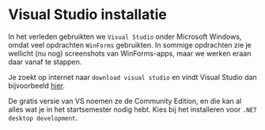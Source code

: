 # Visual Studio installatie

In het verleden gebruikten we `Visual Studio` onder Microsoft Windows, omdat veel
opdrachten `WinForms` gebruikten. 
In sommige opdrachten zie je wellicht (nu nog) screenshots van WinForms-apps, maar we werken eraan daar
vanaf te stappen. 

Je zoekt op internet naar `download visual studio` en vindt Visual Studio dan bijvoorbeeld 
[hier](https://visualstudio.microsoft.com/vs/).

De gratis versie van VS noemen ze de Community Edition, en die kan al alles wat
je in het startsemester nodig hebt. Kies bij het installeren voor `.NET desktop development`.


